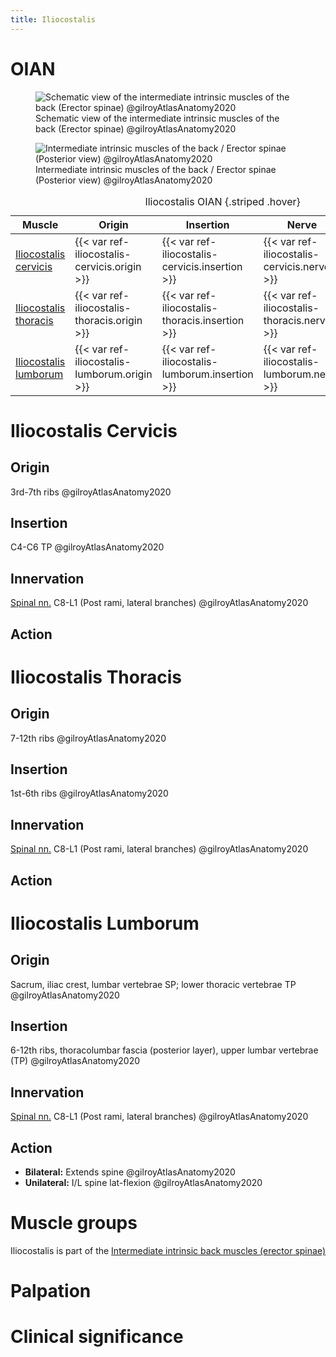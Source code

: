 ```yaml
---
title: Iliocostalis
---
```


# OIAN
![Schematic view of the intermediate intrinsic muscles of the back (Erector spinae) @gilroyAtlasAnatomy2020](/Alchemy Archive/Anatomy/OIANs/images/3.9a schematic intermediate back muscles gilroyAtlasAnatomy2020.png){#fig-schematicintermediatebackmm39gilroyAtlasAnatomy2020}

![Intermediate intrinsic muscles of the back / Erector spinae (Posterior view) @gilroyAtlasAnatomy2020](/Alchemy Archive/Anatomy/OIANs/images/310b intermediate back muscles gilroyAtlasAnatomy2020.png){#fig-intermediatebackmm310gilroyAtlasAnatomy2020}

| Muscle  | Origin | Insertion | Nerve | Action |
|------|--------|-------|----------|--------|
| [Iliocostalis cervicis]({{< var ref-iliocostalis-cervicis.path >}}) | {{< var ref-iliocostalis-cervicis.origin >}} | {{< var ref-iliocostalis-cervicis.insertion >}} | {{< var ref-iliocostalis-cervicis.nerve >}} | {{< var ref-iliocostalis-cervicis.action >}} |
| [Iliocostalis thoracis]({{< var ref-iliocostalis-thoracis.path >}}) | {{< var ref-iliocostalis-thoracis.origin >}} | {{< var ref-iliocostalis-thoracis.insertion >}} | {{< var ref-iliocostalis-thoracis.nerve >}} | {{< var ref-iliocostalis-thoracis.action >}} |
| [Iliocostalis lumborum]({{< var ref-iliocostalis-lumborum.path >}}) | {{< var ref-iliocostalis-lumborum.origin >}} | {{< var ref-iliocostalis-lumborum.insertion >}} | {{< var ref-iliocostalis-lumborum.nerve >}}  | {{< var ref-iliocostalis-lumborum.action >}} |

: Iliocostalis OIAN {.striped .hover}


# Iliocostalis Cervicis
## Origin
3rd-7th ribs @gilroyAtlasAnatomy2020

## Insertion 
C4-C6 TP @gilroyAtlasAnatomy2020

## Innervation
[Spinal nn.]({{< var ref-spinal-nerves.path >}}) C8-L1 (Post rami, lateral branches) @gilroyAtlasAnatomy2020

## Action


# Iliocostalis Thoracis
## Origin 
7-12th ribs @gilroyAtlasAnatomy2020

## Insertion 
1st-6th ribs @gilroyAtlasAnatomy2020

## Innervation
[Spinal nn.]({{< var ref-spinal-nerves.path >}}) C8-L1 (Post rami, lateral branches) @gilroyAtlasAnatomy2020

## Action

# Iliocostalis Lumborum
## Origin

Sacrum, iliac crest, lumbar vertebrae SP; lower thoracic vertebrae TP @gilroyAtlasAnatomy2020

## Insertion

6-12th ribs, thoracolumbar fascia (posterior layer), upper lumbar vertebrae (TP) @gilroyAtlasAnatomy2020

## Innervation
[Spinal nn.]({{< var ref-spinal-nerves.path >}}) C8-L1 (Post rami, lateral branches) @gilroyAtlasAnatomy2020

## Action

- **Bilateral:** Extends spine @gilroyAtlasAnatomy2020
- **Unilateral:** I/L spine lat-flexion @gilroyAtlasAnatomy2020

# Muscle groups
Iliocostalis is part of the [Intermediate intrinsic back muscles (erector spinae)]({{< var ref-oians >}})


# Palpation


# Clinical significance